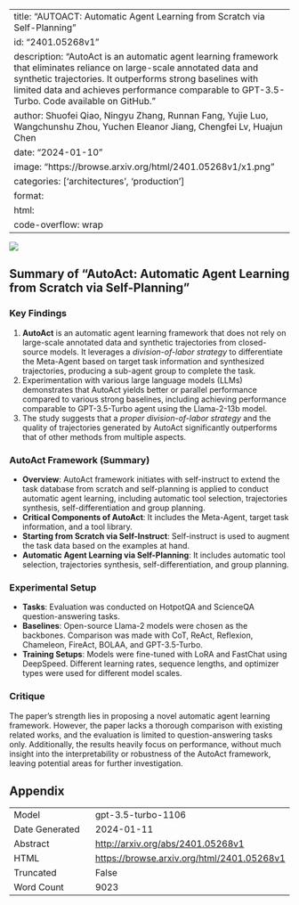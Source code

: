 
---
title: "AUTOACT: Automatic Agent Learning from Scratch via Self-Planning"
id: "2401.05268v1"
description: "AutoAct is an automatic agent learning framework that eliminates reliance on large-scale annotated data and synthetic trajectories. It outperforms strong baselines with limited data and achieves performance comparable to GPT-3.5-Turbo. Code available on GitHub."
author: Shuofei Qiao, Ningyu Zhang, Runnan Fang, Yujie Luo, Wangchunshu Zhou, Yuchen Eleanor Jiang, Chengfei Lv, Huajun Chen
date: "2024-01-10"
image: "https://browse.arxiv.org/html/2401.05268v1/x1.png"
categories: ['architectures', 'production']
format:
  html:
    code-overflow: wrap
---

![](https://browse.arxiv.org/html/2401.05268v1/x1.png)

## Summary of "AutoAct: Automatic Agent Learning from Scratch via Self-Planning"

### Key Findings
1. **AutoAct** is an automatic agent learning framework that does not rely on large-scale annotated data and synthetic trajectories from closed-source models. It leverages a *division-of-labor strategy* to differentiate the Meta-Agent based on target task information and synthesized trajectories, producing a sub-agent group to complete the task. 
2. Experimentation with various large language models (LLMs) demonstrates that AutoAct yields better or parallel performance compared to various strong baselines, including achieving performance comparable to GPT-3.5-Turbo agent using the Llama-2-13b model.
3. The study suggests that a *proper division-of-labor strategy* and the quality of trajectories generated by AutoAct significantly outperforms that of other methods from multiple aspects.

### AutoAct Framework (Summary)
- **Overview**: AutoAct framework initiates with self-instruct to extend the task database from scratch and self-planning is applied to conduct automatic agent learning, including automatic tool selection, trajectories synthesis, self-differentiation and group planning.
- **Critical Components of AutoAct**: It includes the Meta-Agent, target task information, and a tool library.
- **Starting from Scratch via Self-Instruct**: Self-instruct is used to augment the task data based on the examples at hand.
- **Automatic Agent Learning via Self-Planning**: It includes automatic tool selection, trajectories synthesis, self-differentiation, and group planning.

### Experimental Setup
- **Tasks**: Evaluation was conducted on HotpotQA and ScienceQA question-answering tasks.
- **Baselines**: Open-source Llama-2 models were chosen as the backbones. Comparison was made with CoT, ReAct, Reflexion, Chameleon, FireAct, BOLAA, and GPT-3.5-Turbo.
- **Training Setups**: Models were fine-tuned with LoRA and FastChat using DeepSpeed. Different learning rates, sequence lengths, and optimizer types were used for different model scales.

### Critique
The paper's strength lies in proposing a novel automatic agent learning framework. However, the paper lacks a thorough comparison with existing related works, and the evaluation is limited to question-answering tasks only. Additionally, the results heavily focus on performance, without much insight into the interpretability or robustness of the AutoAct framework, leaving potential areas for further investigation.

## Appendix

|          |          |
|----------|----------|
| Model     | gpt-3.5-turbo-1106       |
| Date Generated     | 2024-01-11       |
| Abstract | [http://arxiv.org/abs/2401.05268v1](http://arxiv.org/abs/2401.05268v1)        |
| HTML     | [https://browse.arxiv.org/html/2401.05268v1](https://browse.arxiv.org/html/2401.05268v1)       |
| Truncated       | False       |
| Word Count       | 9023       |